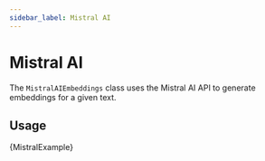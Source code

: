 ```yaml
---
sidebar_label: Mistral AI
---
```


# Mistral AI

The `MistralAIEmbeddings` class uses the Mistral AI API to generate embeddings for a given text.

## Usage


<CodeBlock language="typescript">{MistralExample}</CodeBlock>
